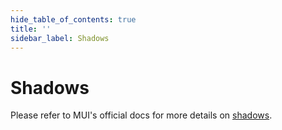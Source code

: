 ```yaml
---
hide_table_of_contents: true
title: ''
sidebar_label: Shadows
---
```




<h1 className='!m-0'>Shadows</h1>

<div className='template-bg-color' />

Please refer to MUI's official docs for more details on [shadows](https://mui.com/material-ui/customization/default-theme/).

<Grid container spacing={6}>
  <Grid size={{ xs: 12 }}>
    <System />
  </Grid>
  <Grid size={{ xs: 12 }}>
    <Custom />
  </Grid>
  <Grid item xs={12}>
    <Color />
  </Grid>
</Grid>